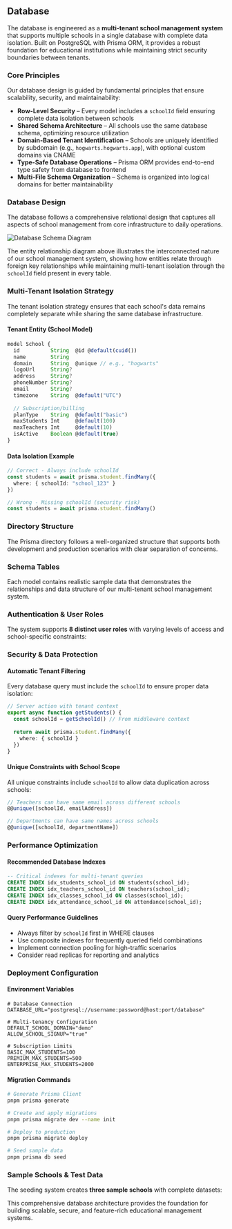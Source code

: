 ## Database

The database is engineered as a **multi-tenant school management system** that supports multiple schools in a single database with complete data isolation. Built on PostgreSQL with Prisma ORM, it provides a robust foundation for educational institutions while maintaining strict security boundaries between tenants.

### Core Principles

Our database design is guided by fundamental principles that ensure scalability, security, and maintainability:

- **Row-Level Security** – Every model includes a `schoolId` field ensuring complete data isolation between schools
- **Shared Schema Architecture** – All schools use the same database schema, optimizing resource utilization
- **Domain-Based Tenant Identification** – Schools are uniquely identified by subdomain (e.g., `hogwarts.hogwarts.app`), with optional custom domains via CNAME
- **Type-Safe Database Operations** – Prisma ORM provides end-to-end type safety from database to frontend
- **Multi-File Schema Organization** – Schema is organized into logical domains for better maintainability

### Database Design

The database follows a comprehensive relational design that captures all aspects of school management from core infrastructure to daily operations.

![Database Schema Diagram](/database.png)

The entity relationship diagram above illustrates the interconnected nature of our school management system, showing how entities relate through foreign key relationships while maintaining multi-tenant isolation through the `schoolId` field present in every table.

### Multi-Tenant Isolation Strategy

The tenant isolation strategy ensures that each school's data remains completely separate while sharing the same database infrastructure.

#### Tenant Entity (School Model)

```typescript
model School {
  id          String  @id @default(cuid())
  name        String
  domain      String  @unique // e.g., "hogwarts"
  logoUrl     String?
  address     String?
  phoneNumber String?
  email       String?
  timezone    String  @default("UTC")
  
  // Subscription/billing
  planType    String  @default("basic")
  maxStudents Int     @default(100)
  maxTeachers Int     @default(10)
  isActive    Boolean @default(true)
}
```

#### Data Isolation Example

```typescript
// Correct - Always include schoolId
const students = await prisma.student.findMany({
  where: { schoolId: "school_123" }
})

// Wrong - Missing schoolId (security risk)
const students = await prisma.student.findMany()
```



### Directory Structure

The Prisma directory follows a well-organized structure that supports both development and production scenarios with clear separation of concerns.


<DirectoryStructure />

### Schema Tables



Each model contains realistic sample data that demonstrates the relationships and data structure of our multi-tenant school management system.


<ModelTables />

### Authentication & User Roles

The system supports **8 distinct user roles** with varying levels of access and school-specific constraints:


<UserRolesTable />

### Security & Data Protection

#### Automatic Tenant Filtering
Every database query must include the `schoolId` to ensure proper data isolation:

```typescript
// Server action with tenant context
export async function getStudents() {
  const schoolId = getSchoolId() // From middleware context
  
  return await prisma.student.findMany({
    where: { schoolId }
  })
}
```

#### Unique Constraints with School Scope
All unique constraints include `schoolId` to allow data duplication across schools:

```typescript
// Teachers can have same email across different schools
@@unique([schoolId, emailAddress])

// Departments can have same names across schools
@@unique([schoolId, departmentName])
```

### Performance Optimization

#### Recommended Database Indexes
```sql
-- Critical indexes for multi-tenant queries
CREATE INDEX idx_students_school_id ON students(school_id);
CREATE INDEX idx_teachers_school_id ON teachers(school_id);
CREATE INDEX idx_classes_school_id ON classes(school_id);
CREATE INDEX idx_attendance_school_id ON attendance(school_id);
```

#### Query Performance Guidelines
- Always filter by `schoolId` first in WHERE clauses
- Use composite indexes for frequently queried field combinations
- Implement connection pooling for high-traffic scenarios
- Consider read replicas for reporting and analytics

### Deployment Configuration

#### Environment Variables
```env
# Database Connection
DATABASE_URL="postgresql://username:password@host:port/database"

# Multi-tenancy Configuration
DEFAULT_SCHOOL_DOMAIN="demo"
ALLOW_SCHOOL_SIGNUP="true"

# Subscription Limits
BASIC_MAX_STUDENTS=100
PREMIUM_MAX_STUDENTS=500
ENTERPRISE_MAX_STUDENTS=2000
```

#### Migration Commands
```bash
# Generate Prisma Client
pnpm prisma generate

# Create and apply migrations
pnpm prisma migrate dev --name init

# Deploy to production
pnpm prisma migrate deploy

# Seed sample data
pnpm prisma db seed
```

### Sample Schools & Test Data

The seeding system creates **three sample schools** with complete datasets:


<SampleSchoolsTable />

This comprehensive database architecture provides the foundation for building scalable, secure, and feature-rich educational management systems.
